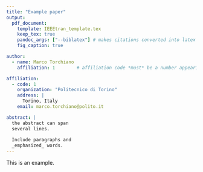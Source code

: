 ```yaml
---
title: "Example paper"
output: 
  pdf_document:
    template: IEEEtran_template.tex
    keep_tex: true
    pandoc_args: ["--biblatex"] # makes citations converted into latex \cite*
    fig_caption: true

author: 
  - name: Marco Torchiano
    affiliation: 1        # affiliation code *must* be a number appearing in the affiliations

affiliation: 
  - code: 1
    organization: "Politecnico di Torino"
    address: | 
      Torino, Italy
    email: marco.torchiano@polito.it

abstract: |
  the abstract can span
  several lines.
  
  Include paragraphs and
  _emphasized_ words.
---
```


This is an example.
